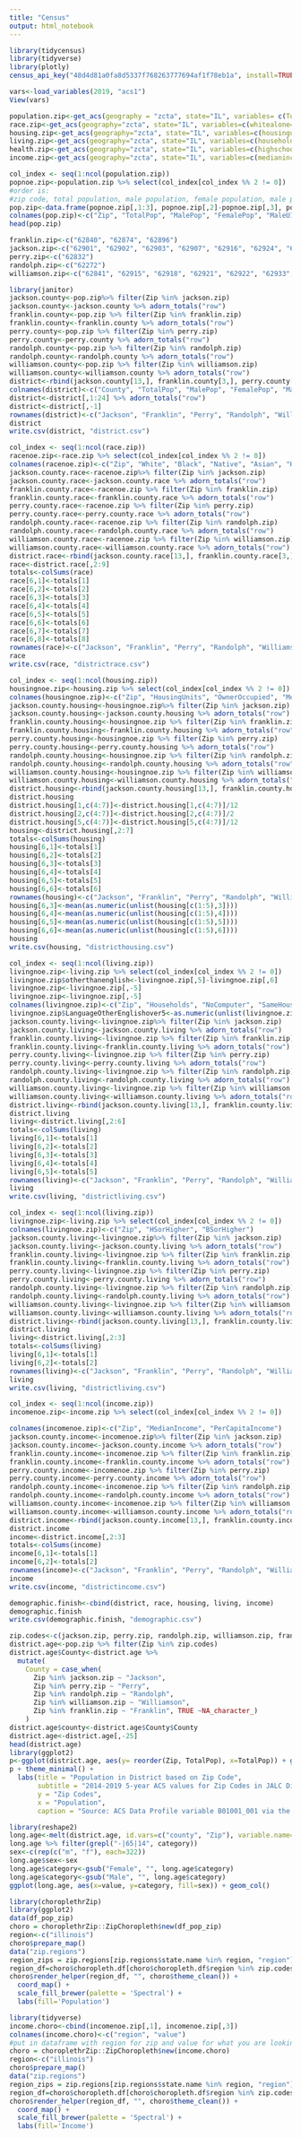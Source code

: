 ---
title: "Census"
output: html_notebook
---

```{r}
library(tidycensus)
library(tidyverse)
library(plotly)
census_api_key("48d4d81a0fa8d5337f768263777694af1f78eb1a", install=TRUE)
```

```{r}
vars<-load_variables(2019, "acs1")
View(vars)
```

```{r}
population.zip<-get_acs(geography = "zcta", state="IL", variables= c(TotalPop="B01001_001",male = "B01001_002", maleu5="B01001_003", maleu9="B01001_004", maleu14="B01001_005", maleu17="B01001_006", maleu19="B01001_007", male20="B01001_008", male21="B01001_009", maleu24="B01001_010", maleu29="B01001_011", maleu34="B01001_012", maleu39="B01001_013", maleu44="B01001_014", maleu49="B01001_015", maleu54="B01001_016", maleu59="B01001_017", maleu61="B01001_018", maleu64="B01001_019", maleu66="B01001_020", maleu69="B01001_021", maleu74="B01001_022", maleu79="B01001_023", maleu84="B01001_024", male85="B01001_025", female = "B01001_026", femaleu5="B01001_027", femaleu9="B01001_028", femaleu14="B01001_029", femaleu17="B01001_030", femaleu19="B01001_031", female20="B01001_032", female21="B01001_033", femaleu24="B01001_034", femaleu29="B01001_035", femaleu34="B01001_036", femaleu39="B01001_037", femaleu44="B01001_038", femaleu49="B01001_039", femaleu54="B01001_040", femaleu59="B01001_041", femaleu61="B01001_042", femaleu64="B01001_043", femaleu66="B01001_044", femaleu69="B01001_045", femaleu74="B01001_046", femaleu79="B01001_047", femaleu84="B01001_048", female85="B01001_049", foreignborn="B05002_013", veteran="B21001_002"), output="wide")
race.zip<-get_acs(geography="zcta", state="IL", variables=c(whitealone="B02001_002", blackalone="B02001_003", nativealone="B02001_004", asianalone="B02001_005", hawaianalone="B02001_006", other="B02001_007", multi="B02001_008", hispanic="B03002_012"), output="wide")
housing.zip<-get_acs(geography="zcta", state="IL", variables=c(housingunits="B07013_001", owneroccupied="B07013_002", medianvalue="B25077_001", withmortgage="B25097_002", withoutmortgage="B25097_003", medianhousingcost="B25105_001"), , output="wide")
living.zip<-get_acs(geography="zcta", state="IL", variables=c(household="B28001_001", nocomputer="B28001_011", broadband="B99283_003", samehouse="B07004C_002", languageathometotal="C16001_001", langaugeathomeenglish="C16001_002"), output="wide")
health.zip<-get_acs(geography="zcta", state="IL", variables=c(highschoolorhigher="B16010_002", bachelororhigher="B06009_005"), output="wide")
income.zip<-get_acs(geography="zcta", state="IL", variables=c(medianincome="B19001_001", percapita="B19301_001"), output="wide")
```
```{r}
col_index <- seq(1:ncol(population.zip)) 
popnoe.zip<-population.zip %>% select(col_index[col_index %% 2 != 0])
#order is:
#zip code, total population, male population, female population, male population u14, male population 15-17, male population 18-20, male population 21-24
pop.zip<-data.frame(popnoe.zip[,1:3], popnoe.zip[,2]-popnoe.zip[,3], popnoe.zip[,4]+ popnoe.zip[,5]+popnoe.zip[,6], popnoe.zip[,7]+popnoe.zip[,8], popnoe.zip[,9]+popnoe.zip[,10], popnoe.zip[,11]+popnoe.zip[,12], popnoe.zip[,13], popnoe.zip[,14]+popnoe.zip[,15], popnoe.zip[,16]+popnoe.zip[,17], popnoe.zip[,18]+ popnoe.zip[,19]+ popnoe.zip[,20], popnoe.zip[,21]+popnoe.zip[,22]+popnoe.zip[,23]+popnoe.zip[,24]+popnoe.zip[,25]+popnoe.zip[,26], popnoe.zip[,28]+ popnoe.zip[,29]+popnoe.zip[,30], popnoe.zip[,31]+popnoe.zip[,32], popnoe.zip[,33]+popnoe.zip[,34], popnoe.zip[,35]+popnoe.zip[,36], popnoe.zip[,37], popnoe.zip[,38]+popnoe.zip[,39], popnoe.zip[,40]+popnoe.zip[,41], popnoe.zip[,42]+ popnoe.zip[,43]+ popnoe.zip[,44], popnoe.zip[,45]+popnoe.zip[,46]+popnoe.zip[,47]+popnoe.zip[,48]+popnoe.zip[,49]+popnoe.zip[,50], popnoe.zip[,51], popnoe.zip[,52]) 
colnames(pop.zip)<-c("Zip", "TotalPop", "MalePop", "FemalePop", "MaleU14", "Male15-17", "Male18-20", "Male21-24", "Male25-29", "Male30-39", "Male40-49", "Male50-64", "MaleOver65", "FemaleU14", "Female15-17", "Female18-20", "Female21-24", "Female25-29", "Female30-39", "Female40-49", "Female50-64", "FemaleOver65", "ForeignBorn", "veteran")
head(pop.zip)
```

```{r}
franklin.zip<-c("62840", "62874", "62896")
jackson.zip<-c("62901", "62902", "62903", "62907", "62916", "62924", "62927", "62932", "62940", "62950", "62966", "62971", "62994")
perry.zip<-c("62832")
randolph.zip<-c("62272")
williamson.zip<-c("62841", "62915", "62918", "62921", "62922", "62933", "62948", "62949", "62951", "62959", "62974", "62997")
```

```{r}
library(janitor)
jackson.county<-pop.zip%>% filter(Zip %in% jackson.zip)
jackson.county<-jackson.county %>% adorn_totals("row")
franklin.county<-pop.zip %>% filter(Zip %in% franklin.zip)
franklin.county<-franklin.county %>% adorn_totals("row")
perry.county<-pop.zip %>% filter(Zip %in% perry.zip)
perry.county<-perry.county %>% adorn_totals("row")
randolph.county<-pop.zip %>% filter(Zip %in% randolph.zip)
randolph.county<-randolph.county %>% adorn_totals("row")
williamson.county<-pop.zip %>% filter(Zip %in% williamson.zip)
williamson.county<-williamson.county %>% adorn_totals("row")
district<-rbind(jackson.county[13,], franklin.county[3,], perry.county[2,], randolph.county[2,], williamson.county[13,])
colnames(district)<-c("County", "TotalPop", "MalePop", "FemalePop", "MaleU14", "Male15-17", "Male18-20", "Male21-24", "Male25-29", "Male30-39", "Male40-49", "Male50-64", "MaleOver65", "FemaleU14", "Female15-17", "Female18-20", "Female21-24", "Female25-29", "Female30-39", "Female40-49", "Female50-64", "FemaleOver65", "ForeignBorn", "veteran")
district<-district[,1:24] %>% adorn_totals("row")
district<-district[,-1]
rownames(district)<-c("Jackson", "Franklin", "Perry", "Randolph", "Williamson", "Total")
district
write.csv(district, "district.csv")
```

```{r}
col_index <- seq(1:ncol(race.zip)) 
racenoe.zip<-race.zip %>% select(col_index[col_index %% 2 != 0])
colnames(racenoe.zip)<-c("Zip", "White", "Black", "Native", "Asian", "Hawaiian", "Other", "Multiple", "Hispanic")
jackson.county.race<-racenoe.zip%>% filter(Zip %in% jackson.zip)
jackson.county.race<-jackson.county.race %>% adorn_totals("row")
franklin.county.race<-racenoe.zip %>% filter(Zip %in% franklin.zip)
franklin.county.race<-franklin.county.race %>% adorn_totals("row")
perry.county.race<-racenoe.zip %>% filter(Zip %in% perry.zip)
perry.county.race<-perry.county.race %>% adorn_totals("row")
randolph.county.race<-racenoe.zip %>% filter(Zip %in% randolph.zip)
randolph.county.race<-randolph.county.race %>% adorn_totals("row")
williamson.county.race<-racenoe.zip %>% filter(Zip %in% williamson.zip)
williamson.county.race<-williamson.county.race %>% adorn_totals("row")
district.race<-rbind(jackson.county.race[13,], franklin.county.race[3,], perry.county.race[2,], randolph.county.race[2,], williamson.county.race[13,])
race<-district.race[,2:9]
totals<-colSums(race)
race[6,1]<-totals[1]
race[6,2]<-totals[2]
race[6,3]<-totals[3]
race[6,4]<-totals[4]
race[6,5]<-totals[5]
race[6,6]<-totals[6]
race[6,7]<-totals[7]
race[6,8]<-totals[8]
rownames(race)<-c("Jackson", "Franklin", "Perry", "Randolph", "Williamson", "Total")
race
write.csv(race, "districtrace.csv")
```

```{r}
col_index <- seq(1:ncol(housing.zip)) 
housingnoe.zip<-housing.zip %>% select(col_index[col_index %% 2 != 0])
colnames(housingnoe.zip)<-c("Zip", "HousingUnits", "OwnerOccupied", "MedianValue", "MortgageValue", "NoMortgage", "MedianHousingCost")
jackson.county.housing<-housingnoe.zip%>% filter(Zip %in% jackson.zip)
jackson.county.housing<-jackson.county.housing %>% adorn_totals("row")
franklin.county.housing<-housingnoe.zip %>% filter(Zip %in% franklin.zip)
franklin.county.housing<-franklin.county.housing %>% adorn_totals("row")
perry.county.housing<-housingnoe.zip %>% filter(Zip %in% perry.zip)
perry.county.housing<-perry.county.housing %>% adorn_totals("row")
randolph.county.housing<-housingnoe.zip %>% filter(Zip %in% randolph.zip)
randolph.county.housing<-randolph.county.housing %>% adorn_totals("row")
williamson.county.housing<-housingnoe.zip %>% filter(Zip %in% williamson.zip)
williamson.county.housing<-williamson.county.housing %>% adorn_totals("row")
district.housing<-rbind(jackson.county.housing[13,], franklin.county.housing[3,], perry.county.housing[2,], randolph.county.housing[2,], williamson.county.housing[13,])
district.housing
district.housing[1,c(4:7)]<-district.housing[1,c(4:7)]/12
district.housing[2,c(4:7)]<-district.housing[2,c(4:7)]/2
district.housing[5,c(4:7)]<-district.housing[5,c(4:7)]/12
housing<-district.housing[,2:7]
totals<-colSums(housing)
housing[6,1]<-totals[1]
housing[6,2]<-totals[2]
housing[6,3]<-totals[3]
housing[6,4]<-totals[4]
housing[6,5]<-totals[5]
housing[6,6]<-totals[6]
rownames(housing)<-c("Jackson", "Franklin", "Perry", "Randolph", "Williamson", "Total")
housing[6,3]<-mean(as.numeric(unlist(housing[c(1:5),3])))
housing[6,4]<-mean(as.numeric(unlist(housing[c(1:5),4])))
housing[6,5]<-mean(as.numeric(unlist(housing[c(1:5),5])))
housing[6,6]<-mean(as.numeric(unlist(housing[c(1:5),6])))
housing
write.csv(housing, "districthousing.csv")
```

```{r}
col_index <- seq(1:ncol(living.zip)) 
livingnoe.zip<-living.zip %>% select(col_index[col_index %% 2 != 0])
livingnoe.zip$otherthanenglish<-livingnoe.zip[,5]-livingnoe.zip[,6]
livingnoe.zip<-livingnoe.zip[,-5]
livingnoe.zip<-livingnoe.zip[,-5]
colnames(livingnoe.zip)<-c("Zip", "Households", "NoComputer", "SameHouse", "Broadband", "LanguageOtherEnglishover5")
livingnoe.zip$LanguageOtherEnglishover5<-as.numeric(unlist(livingnoe.zip$LanguageOtherEnglishover5))
jackson.county.living<-livingnoe.zip%>% filter(Zip %in% jackson.zip)
jackson.county.living<-jackson.county.living %>% adorn_totals("row")
franklin.county.living<-livingnoe.zip %>% filter(Zip %in% franklin.zip)
franklin.county.living<-franklin.county.living %>% adorn_totals("row")
perry.county.living<-livingnoe.zip %>% filter(Zip %in% perry.zip)
perry.county.living<-perry.county.living %>% adorn_totals("row")
randolph.county.living<-livingnoe.zip %>% filter(Zip %in% randolph.zip)
randolph.county.living<-randolph.county.living %>% adorn_totals("row")
williamson.county.living<-livingnoe.zip %>% filter(Zip %in% williamson.zip)
williamson.county.living<-williamson.county.living %>% adorn_totals("row")
district.living<-rbind(jackson.county.living[13,], franklin.county.living[3,], perry.county.living[2,], randolph.county.living[2,], williamson.county.living[13,])
district.living
living<-district.living[,2:6]
totals<-colSums(living)
living[6,1]<-totals[1]
living[6,2]<-totals[2]
living[6,3]<-totals[3]
living[6,4]<-totals[4]
living[6,5]<-totals[5]
rownames(living)<-c("Jackson", "Franklin", "Perry", "Randolph", "Williamson", "Total")
living
write.csv(living, "districtliving.csv")
```

```{r}
col_index <- seq(1:ncol(living.zip)) 
livingnoe.zip<-living.zip %>% select(col_index[col_index %% 2 != 0])
colnames(livingnoe.zip)<-c("Zip", "HSorHigher", "BSorHigher")
jackson.county.living<-livingnoe.zip%>% filter(Zip %in% jackson.zip)
jackson.county.living<-jackson.county.living %>% adorn_totals("row")
franklin.county.living<-livingnoe.zip %>% filter(Zip %in% franklin.zip)
franklin.county.living<-franklin.county.living %>% adorn_totals("row")
perry.county.living<-livingnoe.zip %>% filter(Zip %in% perry.zip)
perry.county.living<-perry.county.living %>% adorn_totals("row")
randolph.county.living<-livingnoe.zip %>% filter(Zip %in% randolph.zip)
randolph.county.living<-randolph.county.living %>% adorn_totals("row")
williamson.county.living<-livingnoe.zip %>% filter(Zip %in% williamson.zip)
williamson.county.living<-williamson.county.living %>% adorn_totals("row")
district.living<-rbind(jackson.county.living[13,], franklin.county.living[3,], perry.county.living[2,], randolph.county.living[2,], williamson.county.living[13,])
district.living
living<-district.living[,2:3]
totals<-colSums(living)
living[6,1]<-totals[1]
living[6,2]<-totals[2]
rownames(living)<-c("Jackson", "Franklin", "Perry", "Randolph", "Williamson", "Total")
living
write.csv(living, "districtliving.csv")
```

```{r}
col_index <- seq(1:ncol(income.zip)) 
incomenoe.zip<-income.zip %>% select(col_index[col_index %% 2 != 0])

colnames(incomenoe.zip)<-c("Zip", "MedianIncome", "PerCapitaIncome")
jackson.county.income<-incomenoe.zip%>% filter(Zip %in% jackson.zip)
jackson.county.income<-jackson.county.income %>% adorn_totals("row")
franklin.county.income<-incomenoe.zip %>% filter(Zip %in% franklin.zip)
franklin.county.income<-franklin.county.income %>% adorn_totals("row")
perry.county.income<-incomenoe.zip %>% filter(Zip %in% perry.zip)
perry.county.income<-perry.county.income %>% adorn_totals("row")
randolph.county.income<-incomenoe.zip %>% filter(Zip %in% randolph.zip)
randolph.county.income<-randolph.county.income %>% adorn_totals("row")
williamson.county.income<-incomenoe.zip %>% filter(Zip %in% williamson.zip)
williamson.county.income<-williamson.county.income %>% adorn_totals("row")
district.income<-rbind(jackson.county.income[13,], franklin.county.income[3,], perry.county.income[2,], randolph.county.income[2,], williamson.county.income[13,])
district.income
income<-district.income[,2:3]
totals<-colSums(income)
income[6,1]<-totals[1]
income[6,2]<-totals[2]
rownames(income)<-c("Jackson", "Franklin", "Perry", "Randolph", "Williamson", "Total")
income
write.csv(income, "districtincome.csv")
```

```{r}
demographic.finish<-cbind(district, race, housing, living, income)
demographic.finish
write.csv(demographic.finish, "demographic.csv")
```

```{r}
zip.codes<-c(jackson.zip, perry.zip, randolph.zip, williamson.zip, franklin.zip)
district.age<-pop.zip %>% filter(Zip %in% zip.codes)
district.age$County<-district.age %>% 
  mutate(
    County = case_when(
      Zip %in% jackson.zip ~ "Jackson",
      Zip %in% perry.zip ~ "Perry",
      Zip %in% randolph.zip ~ "Randolph",
      Zip %in% williamson.zip ~ "Williamson",
      Zip %in% franklin.zip ~ "Franklin", TRUE ~NA_character_)
    )
district.age$county<-district.age$County$County
district.age<-district.age[,-25]
head(district.age)
library(ggplot2)
p<-ggplot(district.age, aes(y= reorder(Zip, TotalPop), x=TotalPop)) + geom_col()
p + theme_minimal() + 
  labs(title = "Population in District based on Zip Code", 
       subtitle = "2014-2019 5-year ACS values for Zip Codes in JALC District", 
       y = "Zip Codes", 
       x = "Population", 
       caption = "Source: ACS Data Profile variable B01001_001 via the tidycensus R package")
```
```{r}
library(reshape2)
long.age<-melt(district.age, id.vars=c("county", "Zip"), variable.name="category")
long.age %>% filter(grepl("-|65|14", category))
sex<-c(rep(c("m", "f"), each=322))
long.age$sex<-sex
long.age$category<-gsub("Female", "", long.age$category)
long.age$category<-gsub("Male", "", long.age$category)
ggplot(long.age, aes(x=value, y=category, fill=sex)) + geom_col()
```
```{r}
library(choroplethrZip)
library(ggplot2)
data(df_pop_zip)
choro = choroplethrZip::ZipChoropleth$new(df_pop_zip)
region<-c("illinois")
choro$prepare_map()
data("zip.regions")
region_zips = zip.regions[zip.regions$state.name %in% region, "region"]
region_df=choro$choropleth.df[choro$choropleth.df$region %in% zip.codes, ]
choro$render_helper(region_df, "", choro$theme_clean()) +
  coord_map() +
  scale_fill_brewer(palette = 'Spectral') +
  labs(fill='Population')
```
```{r}
library(tidyverse)
income.choro<-cbind(incomenoe.zip[,1], incomenoe.zip[,3])
colnames(income.choro)<-c("region", "value")
#put in dataframe with region for zip and value for what you are looking for after the $new
choro = choroplethrZip::ZipChoropleth$new(income.choro)
region<-c("illinois")
choro$prepare_map()
data("zip.regions")
region_zips = zip.regions[zip.regions$state.name %in% region, "region"]
region_df=choro$choropleth.df[choro$choropleth.df$region %in% zip.codes, ]
choro$render_helper(region_df, "", choro$theme_clean()) +
  coord_map() +
  scale_fill_brewer(palette = 'Spectral') +
  labs(fill='Income')
```

